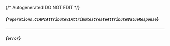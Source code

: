 {/* Autogenerated DO NOT EDIT  */}

##### *{`*operations.C1APIAttributeV1AttributesCreateAttributeValueResponse`}*

<Collapsible defaultOpen openLabel={Labels.showProperties} closeLabel={Labels.hideProperties}>
  <C1APIAttributeV1AttributesCreateAttributeValueResponse />
</Collapsible>


---
##### *{`error`}*


